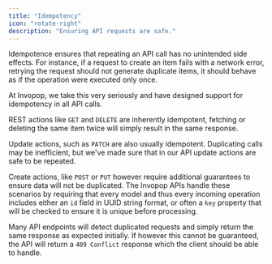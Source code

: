 ```yaml
---
title: "Idempotency"
icon: "rotate-right"
description: "Ensuring API requests are safe."
---
```


Idempotence ensures that repeating an API call has no unintended side effects. For instance, if a request to create an item fails with a network error, retrying the request should not generate duplicate items, it should behave as if the operation were executed only once.

At Invopop, we take this very seriously and have designed support for
idempotency in all API calls.

REST actions like `GET` and `DELETE` are inherently idempotent, fetching or
deleting the same item twice will simply result in the same response.

Update actions, such as `PATCH` are also usually idempotent. Duplicating calls
may be inefficient, but we've made sure that in our API update actions are safe
to be repeated.

Create actions, like `POST` or `PUT` however require additional guarantees to
ensure data will not be duplicated. The Invopop APIs handle these scenarios by
requiring that every model and thus every incoming operation includes either an `id`
field in UUID string format, or often a `key` property that will be checked to ensure
it is unique before processing.

Many API endpoints will detect duplicated requests and simply return the same response
as expected initially. If however this cannot be guaranteed, the API will return a
`409 Conflict` response which the client should be able to handle.
